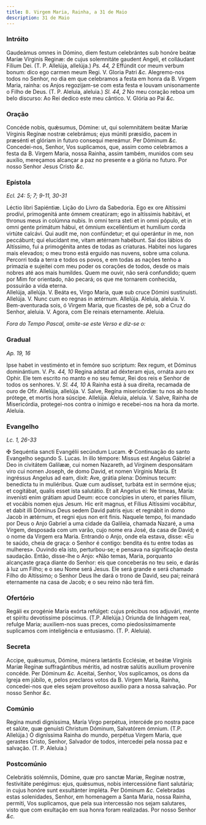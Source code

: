 ```yaml
---
title: B. Virgem Maria, Rainha, a 31 de Maio
description: 31 de Maio
---
```


### Intróito

<div class="grid grid-cols-2 gap-5">
  <span class="text-justify">
    Gaudeámus omnes in Dómino, diem festum celebrántes sub honóre beátæ Maríæ
    Vírginis Reginæ: de cujus solemnitáte gaudent Angeli, et colláudant Fílium
    Dei. (T. P. Allelúja, allelúja.) <em>Ps. 44, 2</em> Effúndit cor meum verbum
    bonum: dico ego carmen meum Regi. V. Gloria Patri <em>&c.</em>
  </span>
  <span class="text-justify">
    Alegremo-nos todos no Senhor, no dia em que celebramos a festa em honra da
    B. Virgem Maria, rainha: os Anjos regozijam-se com esta festa e louvam
    unisonamente o Filho de Deus. (T. P. Aleluia, aleluia.) <em>Sl. 44, 2</em>
    No meu coração reboa um belo discurso: Ao Rei dedico este meu cântico. V. Glória
    ao Pai <em>&c.</em>
  </span>
</div>

### Oração

<div class="grid grid-cols-2 gap-5">
  <span class="text-justify">
    Concéde nobis, quǽsumus, Dómine: ut, qui solemnitátem beátæ Maríæ Vírginis
    Regínæ nostræ celebrámus; ejus múniti præsídio, pacem in præsénti et glóriam
    in futuro consequi mereámur. Per Dóminum <em>&c.</em>
  </span>
  <span class="text-justify">
    Concedei-nos, Senhor, Vos suplicamos, que, assim como celebramos a festa da
    B. Virgem Maria, nossa Rainha, assim também, munidos com seu auxílio,
    mereçamos alcançar a paz no presente e a glória no futuro. Por nosso Senhor
    Jesus Cristo <em>&c.</em>
  </span>
</div>

### Epístola

_Ecl. 24: 5; 7; 9-11, 30-31_

<div class="grid grid-cols-2 gap-5">
  <span class="text-justify">Léctio libri Sapiéntiæ.</span>
  <span class="text-justify">Lição do Livro da Sabedoria.</span>
  <span class="text-justify">
    Ego ex ore Altíssimi prodívi, primogenitá ante ómnem creatúram; ego in
    altíssimis habitávi, et thronus meus in colúmna nubis. In omni terra steti
    et in omni pópulo, et in omni gente primátum hábui, et ómnium excelléntium
    et humílium corda virtúte calcávi. Qui audit me, non confúndetur; et qui
    operántur in me, non peccábunt; qui elucídant me, vitam ætérnam habébunt.
  </span>
  <span class="text-justify">
    Saí dos lábios do Altíssimo, fui a primogénita antes de todas as criaturas.
    Habitei nos lugares mais elevados; o meu trono está erguido nas nuvens,
    sobre uma coluna. Percorri toda a terra e todos os povos, e em todas as
    nações tenho a primazia e sujeitei com meu poder os corações de todos, desde
    os mais nobres até aos mais humildes. Quem me ouvir, não será confundido;
    quem por Mim for orientado, não pecará; os que me tornarem conhecida,
    possuirão a vida eterna.
  </span>
</div>

<div class="grid grid-cols-2 gap-5">
  <span class="text-justify">
    Allelúja, allelúja. V. Beáta es, Virgo María, quæ sub cruce Dómini
    sustinuísti. Allelúja. V. Nunc cum eo regnas in ætérnum. Allelúja.
  </span>
  <span class="text-justify">
    Aleluia, aleluia. V. Bem-aventurada sois, ó Virgem Maria, que ficastes de
    pé, sob a Cruz do Senhor, aleluia. V. Agora, com Ele reinais eternamente.
    Aleluia.
  </span>
</div>

<em>Fora do Tempo Pascal, omite-se este Verso e diz-se o:</em>

### Gradual

_Ap. 19, 16_

<div class="grid grid-cols-2 gap-5">
  <span class="text-justify">
    Ipse habet in vestiménto et in femóre suo scriptum: Rex regum, et Dóminus
    dominántium. V. <em>Ps. 44, 10</em> Regina adstat ad déxteram ejus, ornáta
    auro ex Ophir.
  </span>
  <span class="text-justify">
    Ele tem escrito no manto e no seu femur, Rei dos reis e Senhor de todos os
    senhores. V. <em>Sl. 44, 10</em> A Rainha está à sua direita, recamada de
    ouro de Ofir.
  </span>
  <span class="text-justify">
    Allelúja, allelúja. V. Salve, Regína misericórdiæ: tu nos ab hoste prótege,
    et mortis hora súscipe. Allelúja.
  </span>
  <span class="text-justify">
    Aleluia, aleluia. V. Salve, Rainha de Misericórdia, protegei-nos contra o
    inimigo e recebei-nos na hora da morte. Aleluia.
  </span>
</div>

### Evangelho

_Lc. 1, 26-33_

<div class="grid grid-cols-2 gap-5">
  <span class="text-justify">
    <span class="text-red-500">&#10016;</span> Sequéntia sancti Evangélii
    secúndum Lucam.
  </span>
  <span class="text-justify">
    <span class="text-red-500">&#10016;</span> Continuação do santo Evangelho
    segundo S. Lucas.
  </span>
  <span class="text-justify">
    In illo témpore: Missus est Angelus Gábriel a Deo in civitátem Galilææ, cui
    nomen Nazareth, ad Vírginem desponsátam viro cui nomen Joseph, de domo
    David, et nomen Vírginis María. Et ingréssus Angelus ad eam, dixit: Ave,
    grátia plena: Dóminus tecum: benedícta tu in muliéribus. Quæ cum audísset,
    turbáta est in sermóne ejus; et cogitábat, qualis esset ista salutátio. Et
    ait Angelus ei: Ne timeas, María: invenísti enim grátiam apud Deum: ecce
    concípies in utero, et paries fílium, et vocábis nomen ejus Jesum. Hic erit
    magnus, et Fílius Altíssimi vocábitur, et dabit illi Dóminus Deus sedem
    David patris ejus: et regnábit in domo Jacob in ætérnum, et regni ejus non
    erit finis.
  </span>
  <span class="text-justify">
    Naquele tempo, foi mandado por Deus o Anjo Gabriel a uma cidade da Galileia,
    chamada Nazaré, a uma Virgem, desposada com um varão, cujo nome era José, da
    casa de David; e o nome da Virgem era Maria. Entrando o Anjo, onde ela
    estava, disse: «Eu te saúdo, cheia de graça: o Senhor é contigo: bendita és
    tu entre todas as mulheres». Ouvindo ela isto, perturbou-se; e pensava na
    significação desta saudação. Então, disse-lhe o Anjo: «Não temas, Maria,
    porquanto alcançaste graça diante do Senhor: eis que conceberás no teu seio,
    e darás à luz um Filho; e o seu Nome será Jesus. Ele será grande e será
    chamado Filho do Altíssimo; o Senhor Deus lhe dará o trono de David, seu
    pai; reinará eternamente na casa de Jacob; e o seu reino não terá fim.
  </span>
</div>

### Ofertório

<div class="grid grid-cols-2 gap-5">
  <span class="text-justify">
    Regáli ex progénie María exórta refúlget: cujus précibus nos adjuvári, mente
    et spíritu devotíssime póscimus. (T.P. Allelúja.)
  </span>
  <span class="text-justify">
    Oriunda de linhagem real, refulge Maria; auxiliem-nos suas preces, como
    piedosíssimamente suplicamos com inteligência e entusiasmo. (T. P. Aleluia).
  </span>
</div>

### Secreta

<div class="grid grid-cols-2 gap-5">
  <span class="text-justify">
    Accipe, quǽsumus, Dómine, múnera lætántis Ecclésiæ, et beátæ Vírginis Maríæ
    Regínæ suffragántibus méritis, ad nostræ salútis auxílium proveníre concéde.
    Per Dóminum <em>&c.</em>
  </span>
  <span class="text-justify">
    Aceitai, Senhor, Vos suplicamos, os dons da Igreja em júbilo, e, pelos
    preclaros votos da B. Virgem Maria, Rainha, concedei-nos que eles sejam
    proveitoso auxílio para a nossa salvação. Por nosso Senhor <em>&c.</em>
  </span>
</div>

### Comúnio

<div class="grid grid-cols-2 gap-5">
  <span class="text-justify">
    Regína mundi digníssima, María Virgo perpétua, intercéde pro nostra pace et
    salúte, quæ genuísti Christum Dóminum, Salvatórem ómnium. (T.P. Allelúja.)
  </span>
  <span class="text-justify">
    Ó digníssima Rainha do mundo, perpétua Virgem Maria, que gerastes Cristo,
    Senhor, Salvador de todos, intercedei pela nossa paz e salvação. (T. P.
    Aleluia.)
  </span>
</div>

### Postcomúnio

<div class="grid grid-cols-2 gap-5">
  <span class="text-justify">
    Celebrátis solémniis, Dómine, quæ pro sanctæ Maríæ, Regínæ nostræ,
    festivitáte perégimus: ejus, quǽsumus, nobis intercessióne fiant salutária;
    in cujus honóre sunt exsultánter impléta. Per Dóminum <em>&c.</em>
  </span>
  <span class="text-justify">
    Celebradas estas solenidades, Senhor, em homenagem a Santa Maria, nossa
    Rainha, permiti, Vos suplicamos, que pela sua intercessão nos sejam
    salutares, visto que com exultação em sua honra foram realizadas. Por nosso
    Senhor <em>&c.</em>
  </span>
</div>
